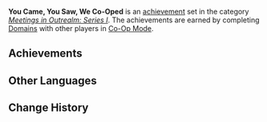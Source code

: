 {{Achievement Set Infobox
|title        = 
|primogems    = {{Achievement/Primogems|You Came, You Saw, We Co-Oped}}
|total        = {{Achievement/Total|You Came, You Saw, We Co-Oped}}
|category     = Meetings in Outrealm: Series I
}}
'''You Came, You Saw, We Co-Oped''' is an [[achievement]] set in the category ''[[Meetings in Outrealm: Series I]]''. The achievements are earned by completing [[Domains]] with other players in [[Co-Op Mode]].

==Achievements==
{{Achievements by Category Table|You Came, You Saw, We Co-Oped}}
<!--
==Notes==

==Trivia==
-->
==Other Languages==
{{Other Languages
|en      = You Came, You Saw, We Co-Oped
|zhs     = 「来坦，来补，来输出」
|zhs_rm  = "Lái Tǎn, Lái Bǔ, Lái Shūchū"
|zht     = 「來坦，來補，來輸出」
|zht_rm  = "Lái Tǎn, Lái Bǔ, Lái Shūchū"
|zh_tl   = 
|ja      = 「庇って、回復して、攻撃せよ」
|ja_rm   = "Kabatte, Kaifuku Shite, Kougeki Seyo"
|ja_tl   = "Defend, Recover, Attack"
|ko      = 「탱커, 힐러, 딜러 자리 있어요!」
|ko_rm   = 
|ko_tl   = 
|es      = La unión hace la fuerza
|es_tl   = 
|fr      = L'union fait la force
|fr_tl   = Unity Makes Strength
|ru      = Пришли, увидели и победили вместе
|ru_tl   = 
|th      = คุณรู้ ฉันรู้ เราสู้ร่วมกัน
|th_rm   = 
|th_tl   = 
|vi      = "Làm tấm chắn, đến hỗ trợ, tạo sát thương"
|vi_tl   = 
|de      = „Zusammen sind wir stärker“
|de_tl   = "Together We Are Stronger"
|id      = Datang Bermain dan Membantu
|id_tl   = Came Playing and Help
|pt      = "Você veio, você viu, cooperamos juntos"
|pt_tl   = 
}}

==Change History==
{{Change History|1.0}}
<!--
==References==
{{Reflist}}
-->